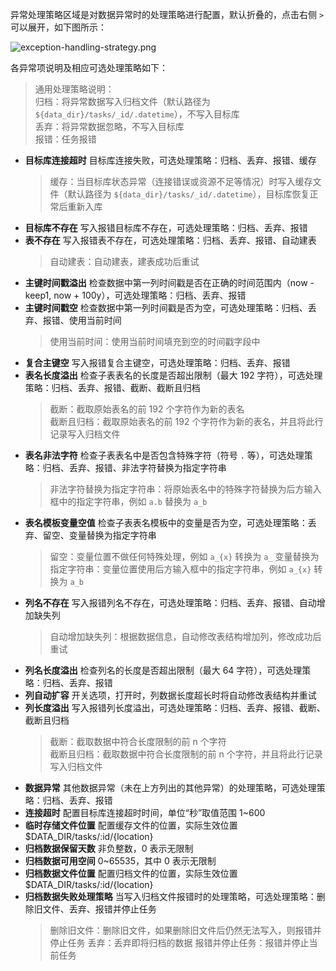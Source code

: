 异常处理策略区域是对数据异常时的处理策略进行配置，默认折叠的，点击右侧 `>` 可以展开，如下图所示：

![exception-handling-strategy.png](pic/exception-handling-strategy.png)

各异常项说明及相应可选处理策略如下：

> 通用处理策略说明：  
> 归档：将异常数据写入归档文件（默认路径为 `${data_dir}/tasks/_id/.datetime`），不写入目标库  
> 丢弃：将异常数据忽略，不写入目标库  
> 报错：任务报错

- **目标库连接超时** 目标库连接失败，可选处理策略：归档、丢弃、报错、缓存
  > 缓存：当目标库状态异常（连接错误或资源不足等情况）时写入缓存文件（默认路径为 `${data_dir}/tasks/_id/.datetime`），目标库恢复正常后重新入库
- **目标库不存在** 写入报错目标库不存在，可选处理策略：归档、丢弃、报错
- **表不存在** 写入报错表不存在，可选处理策略：归档、丢弃、报错、自动建表
  > 自动建表：自动建表，建表成功后重试
- **主键时间戳溢出** 检查数据中第一列时间戳是否在正确的时间范围内（now - keep1, now + 100y），可选处理策略：归档、丢弃、报错
- **主键时间戳空** 检查数据中第一列时间戳是否为空，可选处理策略：归档、丢弃、报错、使用当前时间
  > 使用当前时间：使用当前时间填充到空的时间戳字段中
- **复合主键空** 写入报错复合主键空，可选处理策略：归档、丢弃、报错
- **表名长度溢出** 检查子表表名的长度是否超出限制（最大 192 字符），可选处理策略：归档、丢弃、报错、截断、截断且归档
  > 截断：截取原始表名的前 192 个字符作为新的表名  
  > 截断且归档：截取原始表名的前 192 个字符作为新的表名，并且将此行记录写入归档文件
- **表名非法字符** 检查子表表名中是否包含特殊字符（符号 `.` 等），可选处理策略：归档、丢弃、报错、非法字符替换为指定字符串
  > 非法字符替换为指定字符串：将原始表名中的特殊字符替换为后方输入框中的指定字符串，例如 `a.b` 替换为 `a_b`
- **表名模板变量空值** 检查子表表名模板中的变量是否为空，可选处理策略：丢弃、留空、变量替换为指定字符串
  > 留空：变量位置不做任何特殊处理，例如 `a_{x}` 转换为 `a_`
  > 变量替换为指定字符串：变量位置使用后方输入框中的指定字符串，例如 `a_{x}` 转换为 `a_b`
- **列名不存在** 写入报错列名不存在，可选处理策略：归档、丢弃、报错、自动增加缺失列
  > 自动增加缺失列：根据数据信息，自动修改表结构增加列，修改成功后重试
- **列名长度溢出** 检查列名的长度是否超出限制（最大 64 字符），可选处理策略：归档、丢弃、报错
- **列自动扩容** 开关选项，打开时，列数据长度超长时将自动修改表结构并重试
- **列长度溢出** 写入报错列长度溢出，可选处理策略：归档、丢弃、报错、截断、截断且归档
  > 截断：截取数据中符合长度限制的前 n 个字符  
  > 截断且归档：截取数据中符合长度限制的前 n 个字符，并且将此行记录写入归档文件
- **数据异常** 其他数据异常（未在上方列出的其他异常）的处理策略，可选处理策略：归档、丢弃、报错
- **连接超时** 配置目标库连接超时时间，单位“秒”取值范围 1~600
- **临时存储文件位置** 配置缓存文件的位置，实际生效位置 $DATA_DIR/tasks/:id/{location}
- **归档数据保留天数** 非负整数，0 表示无限制
- **归档数据可用空间** 0~65535，其中 0 表示无限制
- **归档数据文件位置** 配置归档文件的位置，实际生效位置 $DATA_DIR/tasks/:id/{location}
- **归档数据失败处理策略** 当写入归档文件报错时的处理策略，可选处理策略：删除旧文件、丢弃、报错并停止任务
  > 删除旧文件：删除旧文件，如果删除旧文件后仍然无法写入，则报错并停止任务
  > 丢弃：丢弃即将归档的数据
  > 报错并停止任务：报错并停止当前任务